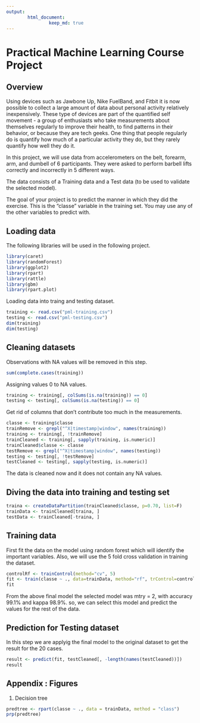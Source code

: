 ```yaml
---
output:
        html_document:
                keep_md: true
---
```

Practical Machine Learning Course Project
============================================

## Overview

Using devices such as Jawbone Up, Nike FuelBand, and Fitbit it is now possible to collect a large amount of data about personal activity relatively inexpensively. These type of devices are part of the quantified self movement - a group of enthusiasts who take measurements about themselves regularly to improve their health, to find patterns in their behavior, or because they are tech geeks. One thing that people regularly do is quantify how much of a particular activity they do, but they rarely quantify how well they do it.

In this project, we will use data from accelerometers on the belt, forearm, arm, and dumbell of 6 participants. They were asked to perform barbell lifts correctly and incorrectly in 5 different ways.

The data consists of a Training data and a Test data (to be used to validate the selected model).

The goal of your project is to predict the manner in which they did the exercise. This is the “classe” variable in the training set. You may use any of the other variables to predict with.

## Loading data

The following libraries will be used in the following project.

````r
library(caret)
library(randomForest)
library(ggplot2)
library(rpart)
library(rattle)
library(gbm)
library(rpart.plot)
````

Loading data into traing and testing dataset.

````r
training <- read.csv("pml-training.csv")
testing <- read.csv("pml-testing.csv")
dim(training)
dim(testing)
````

## Cleaning datasets

Observations with NA values will be removed in this step.

````r
sum(complete.cases(training))
````

Assigning values 0 to NA values.

```r
training <- training[, colSums(is.na(training)) == 0] 
testing <- testing[, colSums(is.na(testing)) == 0] 
``` 

Get rid of columns that don't contribute too much in the measurements.

````r
classe <- training$classe
trainRemove <- grepl("^X|timestamp|window", names(training))
training <- training[, !trainRemove]
trainCleaned <- training[, sapply(training, is.numeric)]
trainCleaned$classe <- classe
testRemove <- grepl("^X|timestamp|window", names(testing))
testing <- testing[, !testRemove]
testCleaned <- testing[, sapply(testing, is.numeric)]
````

The data is cleaned now and it does not contain any  NA values.

## Diving the data into training and testing set

````r
traina <- createDataPartition(trainCleaned$classe, p=0.70, list=F)
trainData <- trainCleaned[traina, ]
testData <- trainCleaned[-traina, ]
````

## Training data

First fit the data on the model using random forest which will identify the important variables. Also, we will use the 5 fold cross validation in training the dataset.

````r
controlRf <- trainControl(method="cv", 5)
fit <- train(classe ~ ., data=trainData, method="rf", trControl=controlRf, ntree=250)
fit
````

From the above final model the selected model was mtry = 2, with accuracy 99.1% and kappa 98.9%. so, we can select this model and predict the values for the rest of the data.

## Prediction for Testing dataset

In this step we are applyig the final model to the original dataset to get the result for the 20 cases.

````r
result <- predict(fit, testCleaned[, -length(names(testCleaned))])
result
````

## Appendix : Figures

1) Decision tree 

````r
predtree <- rpart(classe ~ ., data = trainData, method = "class")
prp(predtree)
````